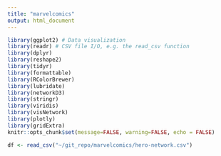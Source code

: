 ```yaml
---
title: "marvelcomics"
output: html_document
---
```


```r
library(ggplot2) # Data visualization
library(readr) # CSV file I/O, e.g. the read_csv function
library(dplyr)
library(reshape2)
library(tidyr)
library(formattable)
library(RColorBrewer)
library(lubridate)
library(networkD3)
library(stringr)
library(viridis)
library(visNetwork)
library(plotly)
library(gridExtra)
knitr::opts_chunk$set(message=FALSE, warning=FALSE, echo = FALSE)

```

```r
df <- read_csv("~/git_repo/marvelcomics/hero-network.csv")
```

